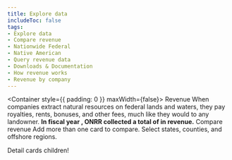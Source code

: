 ```yaml
---
title: Explore data
includeToc: false
tags: 
- Explore data
- Compare revenue
- Nationwide Federal
- Native American
- Query revenue data
- Downloads & Documentation
- How revenue works
- Revenue by company
---
```


<Container style={{ padding: 0 }} maxWidth={false}>
  <Box mb={10}>
    <ExploreData>
      <Revenue>
        <MapContext>
          <RevenueMap />
          <SummaryCards>
            <RevenueSummaryTrends />
            <RevenueSummaryTopCommodities />
          </SummaryCards>
        </MapContext>
        <CompareContext>
          <Container>
            <Grid container>
              <Grid item md={12}>
                <Box mb={1} color="secondary.main" borderBottom={5}>
                  <Box component="h2" color="secondary.dark">Revenue</Box>
                </Box>
                <Typography variant="body1">
                  When companies extract natural resources on federal lands and waters, they pay royalties, rents, bonuses, and other fees, much like they would to any landowner. <strong>In fiscal year <Year />, ONRR collected a total of <LocationTotal location='Nationwide Federal' /> in revenue.</strong>
                </Typography>
              </Grid>
            </Grid>
          </Container>
          <PageSubMenu />
          <Container>
            <Grid container>
              <Grid item md={12}>
                <Box color="secondary.main" mt={5} mb={2} borderBottom={2}>
                  <Box component="h3" color="secondary.dark">Compare revenue</Box>
                </Box>
                <Box fontSize="body1.fontSize">
                  Add more than one card to compare.  Select states, counties, and offshore regions.
                </Box>
              </Grid>
            </Grid>
          </Container>
          <Container>
            <Grid container>
              <Grid item md={12}>
                <DetailCards> 
                  <div>Detail cards children!</div>
                </DetailCards>
              </Grid>
            </Grid>
          </Container> 
        </CompareContext>
      </Revenue>
    </ExploreData>
  </Box>
</Container>


